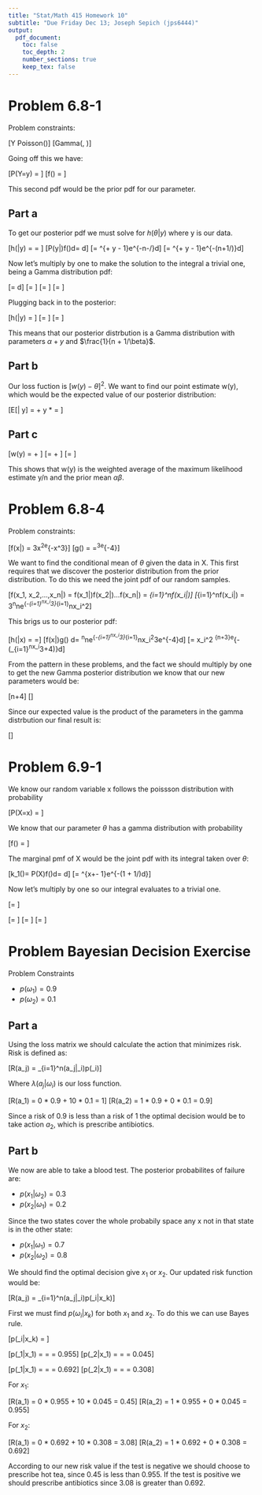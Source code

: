 ```yaml
---
title: "Stat/Math 415 Homework 10"
subtitle: "Due Friday Dec 13; Joseph Sepich (jps6444)"
output:
  pdf_document:
    toc: false
    toc_depth: 2
    number_sections: true
    keep_tex: false
---
```


# Problem 6.8-1

Problem constraints:

\[Y \sim Poisson(\lambda)\]
\[\theta \sim Gamma(\alpha, \beta)\]

Going off this we have:

\[P(Y=y) = \frac{\lambda^ye^{-\lambda}}{y!}\]
\[f(\theta) = \frac{\theta^{\alpha - 1}e^{-\theta/\beta}}{\Gamma(\alpha)\beta^\alpha}\]

This second pdf would be the prior pdf for our parameter.

## Part a

To get our posterior pdf we must solve for $h(\theta|y)$ where y is our data.

\[h(\theta|y) = \frac{P(y|\theta)f(\theta)}{P(y)} = \frac{P(y|\theta)f(\theta)}{\int P(y|\theta)f(\theta)d\theta}\]
\[\int P(y|\theta)f(\theta)d\theta = \int \frac{n\theta^ye^{-n\theta}}{y!}\frac{\theta^{\alpha - 1}e^{-\theta/\beta}}{\Gamma(\alpha)\beta^\alpha}d\theta\]
\[= \frac{n^y}{y!\Gamma(\alpha)\beta^\alpha} \int \theta^{\alpha + y  - 1}e^{-n\theta-\theta/\beta}d\theta\]
\[= \frac{n^y}{y!\Gamma(\alpha)\beta^\alpha} \int \theta^{\alpha + y  - 1}e^{-\theta(n+1/\beta)}d\theta\]

Now let's multiply by one to make the solution to the integral a trivial one, being a Gamma distribution pdf:

\[= \frac{n^y\Gamma(y + \alpha)(\frac{1}{n + 1/\beta})^{y+\alpha}}{y!\Gamma(\alpha)\beta^\alpha} \int \frac{\theta^{\alpha + y  - 1}e^{-\theta(n+1/\beta)}}{\Gamma(y + \alpha)(\frac{1}{n + 1/\beta})^{y+\alpha}} d\theta\]
\[= \frac{n^y\Gamma(y + \alpha)(\frac{1}{n + 1/\beta})^{y+\alpha}}{y!\Gamma(\alpha)\beta^\alpha}\]
\[= \frac{n^y\Gamma(y + \alpha)}{y!\Gamma(\alpha)\beta^\alpha(n + 1/\beta)^{y + \alpha}} \]
\[= \frac{n^y\Gamma(y + \alpha)\beta^y}{y!\Gamma(\alpha)(n\beta + 1)^{y + \alpha}} \]

Plugging back in to the posterior:

\[h(\theta|y) = \frac{P(y|\theta)f(\theta)}{\int P(y|\theta)f(\theta)d\theta}\]
\[= \frac{\frac{n\theta^ye^{-n\theta}}{y!}\frac{\theta^{\alpha - 1}e^{-\theta/\beta}}{\Gamma(\alpha)\beta^\alpha}}{\frac{n^y\Gamma(y + \alpha)\beta^y}{y!\Gamma(\alpha)(n\beta + 1)^{y + \alpha}}}\]
\[= \frac{\theta^{y + \alpha - 1}e^{-\theta(n + 1/\beta)}}{\Gamma(y + \alpha)(1/(n + 1/\beta))^{y+\alpha}}\]

This means that our posterior distrbution is a Gamma distribution with parameters $\alpha + y$ and $\frac{1}{n + 1/\beta}$.

## Part b

Our loss fuction is $[w(y)-\theta]^2$. We want to find our point estimate w(y), which would be the expected value of our posterior distribution:

\[E[\theta | y] = \alpha + y * \frac{1}{n + 1/\beta} = \frac{y + \alpha}{n + 1/\beta}\]

## Part c

\[w(y) = \frac{y}{n}\frac{n}{(n+1/\beta)} + \frac{\alpha\beta(1/\beta)}{(n + 1/\beta)}\]
\[= \frac{y}{(n+1/\beta)} + \frac{\alpha}{(n + 1/\beta)}\]
\[= \frac{y + \alpha}{n + 1/\beta}\]

This shows that w(y) is the weighted average of the maximum likelihood estimate y/n and the prior mean $\alpha\beta$.

# Problem 6.8-4

Problem constraints:

\[f(x|\theta) = 3\theta x^2e^{-\theta x^3}\]
\[g(\theta) = \frac{\theta^{4 - 1}e^{-\theta/(1/4)}}{\Gamma(4)(1/4)^4}=\frac{3}{128}\theta^3e^{-4\theta}\]

We want to find the conditional mean of $\theta$ given the data in X. This first requires that we discover the posterior distribution from the prior distribution. To do this we need the joint pdf of our random samples.

\[f(x_1, x_2,...,x_n|\theta) = f(x_1|\theta)f(x_2|\theta)...f(x_n|\theta) = \Pi_{i=1}^nf(x_i|\theta)\]
\[\Pi_{i=1}^nf(x_i|\theta) = 3^n\theta^ne^{-\theta\Sigma_{i=1}^nx_i^3}\Pi_{i=1}^nx_i^2\]

This brigs us to our posterior pdf:

\[h(\theta|x) = \frac{f(x|\theta)g(\theta)}{f(x)} =\frac{f(x|\theta)g(\theta)}{\int f(x|\theta)g(\theta) d\theta}\]
\[\int f(x|\theta)g(\theta) d\theta = \int 3^n\theta^ne^{-\theta\Sigma_{i=1}^nx_i^3}\Pi_{i=1}^nx_i^2\frac{3}{128}\theta^3e^{-4\theta}d\theta\]
\[= \frac{3^{n+1}}{128}\Pi x_i^2 \int \theta^{n+3}e^{-\theta(\Sigma_{i=1}^nx_i^3+4)}d\theta\]

From the pattern in these problems, and the fact we should multiply by one to get the new Gamma posterior distribution we know that our new parameters would be:

\[n+4\]
\[\frac{1}{\Sigma_{i=1}^nX_i^3+4}\]

Since our expected value is the product of the parameters in the gamma distrbution our final result is:

\[\frac{n+4}{\Sigma_{i=1}^nX_i^3+4}\]

# Problem 6.9-1

We know our random variable x follows the poissson distribution with probability

\[P(X=x) = \frac{\lambda^xe^{-\lambda}}{x!}\]

We know that our parameter $\theta$ has a gamma distribution with probability

\[f(\theta) = \frac{\theta^{\alpha - 1}e^{-\theta/\beta}}{\Gamma(\alpha)\beta^\alpha}\]

The marginal pmf of X would be the joint pdf with its integral taken over $\theta$:

\[k_1(\theta)= \int P(X)f(\theta)d\theta = \int \frac{\lambda^xe^{-\lambda}}{x!}\frac{\theta^{\alpha - 1}e^{-\theta/\beta}}{\Gamma(\alpha)\beta^\alpha}d\theta\]
\[= \frac{1}{x!\Gamma(\alpha)\beta^\alpha} \int \theta^{x+\alpha - 1}e^{-\theta(1 + 1/\beta)d\theta}\]

Now let's multiply by one so our integral evaluates to a trivial one.

\[= \frac{\Gamma(x + \alpha)(\frac{1}{1 + 1/\beta})^{x+\alpha}}{x!\Gamma(\alpha)\beta^\alpha} \int \frac{\theta^{x+\alpha - 1}e^{-\theta(1 + 1/\beta)d\theta}}{\Gamma(x + \alpha)(\frac{1}{1 + 1/\beta})^{x+\alpha}}\]

\[= \frac{\Gamma(x + \alpha)(\frac{1}{1 + 1/\beta})^{x+\alpha}}{x!\Gamma(\alpha)\beta^\alpha}\]
\[= \frac{\Gamma(x + \alpha)}{x!\Gamma(\alpha)\beta^\alpha(1 + 1/\beta)^{x+\alpha}}\]
\[= \frac{\Gamma(x + \alpha)\beta^x}{x!\Gamma(\alpha)(1 + \beta)^x + \alpha}\]


# Problem Bayesian Decision Exercise

Problem Constraints

* $p(\omega_1) = 0.9$
* $p(\omega_2) = 0.1$

## Part a

Using the loss matrix we should calculate the action that minimizes risk. Risk is defined as: 

\[R(a_j) = \Sigma_{i=1}^n\lambda(a_j|\omega_i)p(\omega_i)\]

Where $\lambda(a_j|\omega_i)$ is our loss function.

\[R(a_1) = 0 * 0.9 + 10 * 0.1 = 1\]
\[R(a_2) = 1 * 0.9 + 0 * 0.1 = 0.9\]

Since a risk of 0.9 is less than a risk of 1 the optimal decision would be to take action $a_2$, which is prescribe antibiotics.

## Part b

We now are able to take a blood test. The posterior probabilites of failure are:

* $p(x_1|\omega_2) = 0.3$
* $p(x_2|\omega_1) = 0.2$

Since the two states cover the whole probabily space any x not in that state is in the other state:

* $p(x_1|\omega_1) = 0.7$
* $p(x_2|\omega_2) = 0.8$


We should find the optimal decision give $x_1$ or $x_2$. Our updated risk function would be:

\[R(a_j) = \Sigma_{i=1}^n\lambda(a_j|\omega_i)p(\omega_i|x_k)\]

First we must find $p(\omega_i|x_k)$ for both $x_1$ and $x_2$. To do this we can use Bayes rule.

\[p(\omega_i|x_k) = \frac{p(x_k|\omega_i)p(\omega_i)}{\Sigma_{i=1}^n p(x_k|\omega_i)p(\omega_i)}\]

\[p(\omega_1|x_1) = \frac{0.7 * 0.9}{0.7 * 0.9 + 0.3 * 0.1} =\frac{0.63}{0.66} = 0.955\]
\[p(\omega_2|x_1) = \frac{0.3 * 0.1}{0.7 * 0.9 + 0.3 * 0.1} =\frac{0.03}{0.66} = 0.045\]

\[p(\omega_1|x_1) = \frac{0.2 * 0.9}{0.2 * 0.9 + 0.8 * 0.1} =\frac{0.18}{0.26} = 0.692\]
\[p(\omega_2|x_1) = \frac{0.8 * 0.1}{0.2 * 0.9 + 0.8 * 0.1} =\frac{0.08}{0.26} = 0.308\]

For $x_1$:

\[R(a_1) = 0 * 0.955 + 10 * 0.045 = 0.45\]
\[R(a_2) = 1 * 0.955 + 0 * 0.045 = 0.955\]

For $x_2$:

\[R(a_1) = 0 * 0.692 + 10 * 0.308 = 3.08\]
\[R(a_2) = 1 * 0.692 + 0 * 0.308 = 0.692\]

According to our new risk value if the test is negative we should choose to prescribe hot tea, since 0.45 is less than 0.955. If the test is positive we should prescribe antibiotics since 3.08 is greater than 0.692.




































